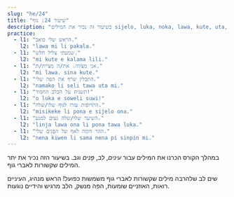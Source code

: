 ```yaml
---
slug: "he/24"
title: "שיעור 24: גוף"
description: "בשיעור זה נכיר את המילים sijelo, luka, noka, lawa, kute, uta, nena, palisa, linja!"
practice:
  - l1: "הראש שלי כואב."
    l2: "lawa mi li pakala."
  - l1: "שמעתי צליל חלש."
    l2: "mi kute e kalama lili."
  - l1: "אני מצווה. את/ה מציית/ת."
    l2: "mi lawa. sina kute."
  - l1: "התבלין שרף את הפה שלי."
    l2: "namako li seli tawa uta mi."
  - l1: "תשגיח על הכלב החמוד!"
    l2: "o luka e soweli suwi!"
  - l1: "התרופות עזרו לגוף שלו/שלה."
    l2: "misikeke li pona e sijelo ona."
  - l1: "השיער שלו/שלה נעים למגע."
    l2: "linja lawa ona li pona tawa luka."
  - l1: "ההר דומה לאף של הפָּנִים שלי."
    l2: "nena kiwen li sama nena pi sinpin mi."
---
```




במהלך הקורס הכרנו את המילים עבור *עינים*, *לב*, *פָּנִים* ו*גב*. בשיעור הזה נכיר את יתר המילים שקשורות לאברי גוף. 

<List>
  <Word sl="lawa" m="ראש, להוביל, להנהיג" />
  <Word sl="kute" m="אוזן, לשמוע" />
  <Word sl="nena" m="בליטה כמו הר, אף או חזה" />
  <Word sl="uta" m="פה, שפתיים, לנשוך, לנשק" />
  <Word sl="sijelo" m="גוף" />
  <Word sl="luka" m="יד, לגעת" />
  <Word sl="noka" m="רגל, כף רגל" />
  <Word sl="palisa" m="חפץ ארוך וקשה, כמו ענף או קורה" />
  <Word sl="linja" m="חפץ ארוך וגמיש, כמו מיתר או חבל" />
</List>

שים לב שלהרבה מילים שקשורות לאברי גוף משמשות כפועל! הראש מנהיג, העיניים רואות, האוזניים שומעות, הפה מנשק, הלב מרגיש והידיים נוגעות. 

<List>
  <Sentence sl="mi wile suli e linja lawa mi." m="אני רוצה להאריך את השיער שלי" />
  <Sentence sl="jan lawa mi li kute e toki ike mi." m="המנהל שלי שמע את הדברים המכוערים שאמרתי." />
  <Sentence sl="ilo lukin li pana e sitelen ante." m="המראה מציגה תמונה הפוכה." />
  <Sentence sl="sijelo mi li wile e lape." m="הגוף שלי זקוק לשינה." />
  <Sentence sl="palisa luka mi li suli. palisa noka mi li lili." m="אצבעות הידיים שלי גדולות. אצבעות הרגליים שלי קטנות." />
</List>

<Practice exercises={frontmatter.practice} client:load />

